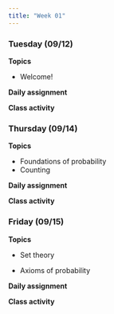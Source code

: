 ```yaml
---
title: "Week 01"
---
```


### Tuesday (09/12)

**Topics**

-   Welcome!

**Daily assignment**

**Class activity**

### Thursday (09/14)

**Topics**

-   Foundations of probability
-   Counting

**Daily assignment**

**Class activity**

### Friday (09/15)

**Topics**

-   Set theory

-   Axioms of probability

**Daily assignment**

**Class activity**
